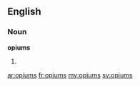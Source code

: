 ==English==

===Noun===
'''opiums''' {{p}}

# {{plural of|[[opium#English|opium]]}}

[[ar:opiums]]
[[fr:opiums]]
[[my:opiums]]
[[sv:opiums]]